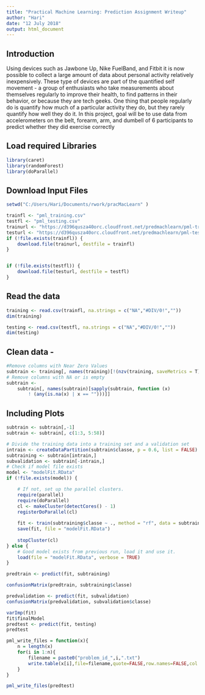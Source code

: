 ---
title: "Practical Machine Learning: Prediction Assignment Writeup"
author: "Hari"
date: "12 July 2018"
output: html_document
---
## Introduction
Using devices such as Jawbone Up, Nike FuelBand, and Fitbit it is now possible to collect a large amount of data about personal activity relatively inexpensively. These type of devices are part of the quantified self movement - a group of enthusiasts who take measurements about themselves regularly to improve their health, to find patterns in their behavior, or because they are tech geeks. One thing that people regularly do is quantify how much of a particular activity they do, but they rarely quantify how well they do it. 
In this project, goal will be to use data from accelerometers on the belt, forearm, arm, and dumbell of 6 participants to predict whether they did exercise correctly

## Load required Libraries
```{r loadlib, include=FALSE}
library(caret)
library(randomForest)
library(doParallel)
```

## Download Input Files 
```{r setup, include=FALSE}
setwd("C:/Users/Hari/Documents/rwork/pracMacLearn" )

trainfl <- "pml_training.csv"
testfl <- "pml_testing.csv"
trainurl <- "https://d396qusza40orc.cloudfront.net/predmachlearn/pml-training.csv"
testurl <- "https://d396qusza40orc.cloudfront.net/predmachlearn/pml-testing.csv"
if (!file.exists(trainfl)) {
    download.file(trainurl, destfile = trainfl)
}


if (!file.exists(testfl)) {
    download.file(testurl, destfile = testfl)
}


```

## Read the data
```{r Readdata}
training <- read.csv(trainfl, na.strings = c("NA","#DIV/0!",""))
dim(training)

testing <- read.csv(testfl, na.strings = c("NA","#DIV/0!",""))
dim(testing)

```

## Clean data -  
```{r Clean}
#Remove columns with Near Zero Values
subtrain <- training[, names(training)[!(nzv(training, saveMetrics = T)[, 4])]]
# Remove columns with NA or is empty
subtrain <-
    subtrain[, names(subtrain)[sapply(subtrain, function (x)
        ! (any(is.na(x) | x == "")))]]

```

## Including Plots
 

```{r pressure, echo=FALSE}
subtrain <- subtrain[,-1]
subtrain <- subtrain[, c(1:3, 5:58)]

# Divide the training data into a training set and a validation set
intrain <- createDataPartition(subtrain$classe, p = 0.6, list = FALSE)
subtraining <- subtrain[intrain,]
subvalidation <- subtrain[-intrain,]
# Check if model file exists
model <- "modelFit.RData"
if (!file.exists(model)) {

    # If not, set up the parallel clusters.  
    require(parallel)
    require(doParallel)
    cl <- makeCluster(detectCores() - 1)
    registerDoParallel(cl)
    
    fit <- train(subtraining$classe ~ ., method = "rf", data = subtraining)
    save(fit, file = "modelFit.RData")
    
    stopCluster(cl)
} else {
    # Good model exists from previous run, load it and use it.  
    load(file = "modelFit.RData", verbose = TRUE)
}

predtrain <- predict(fit, subtraining)

confusionMatrix(predtrain, subtraining$classe)

predvalidation <- predict(fit, subvalidation)
confusionMatrix(predvalidation, subvalidation$classe)

varImp(fit)
fit$finalModel
predtest <- predict(fit, testing)
predtest

pml_write_files = function(x){
    n = length(x)
    for(i in 1:n){
        filename = paste0("problem_id_",i,".txt")
        write.table(x[i],file=filename,quote=FALSE,row.names=FALSE,col.names=FALSE)
    }
}

pml_write_files(predtest)
```
 